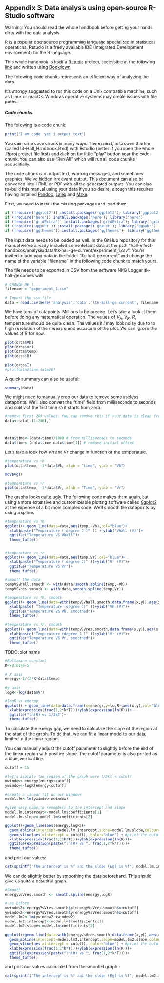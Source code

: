 ## Appendix 3: Data analysis using open-source R-Studio software

Warning: You should read the whole handbook before getting your hands dirty with the data analysis.

R is a popular opensource programming language specialized in statistical operations. Rstudio is a freely available IDE (Integrated Development environment) for the R language.

This whole handbook is itself a [Rstudio](https://www.rstudio.com/) project, accessible at the following [link](https://github.com/fermiumlabs/hall-effect-handbook) and written using [Bookdown](https://bookdown.org/yihui/bookdown/)

The following code chunks represents an efficient way of analyzing the data.

It's strongy suggested to run this code on a Unix compatible machine, such as Linux or macOS. Windows operative systems may create issues with file paths.

##### Code chunks

The following is a code chunk:


```r
print("I am code, yet i output text")
```

You can run a code chunk in many ways. The easiest, is to open this file (called 13-Hall_Handbook.Rmd) with Rstudio (better if you open the whole .Rproj project file first) and click on the little "play" button near the code chunk. You can also use "Run All" which will run all code chunks sequentially. 

The code chunk can output text, warning messages, and sometimes graphics. We've hidden irrelevant output. This document can also be converted into HTML or PDF with all the generated outputs. You can also re-build this manual using your data if you so desire, altough this requires having installed [Pandoc](https://pandoc.org/), [Latex](https://www.latex-project.org/) and [Make](https://www.gnu.org/software/make/). 



First, we need to install the missing packages and load them:

```r
if (!require('ggplot2')) install.packages('ggplot2'); library('ggplot2')
if (!require('here')) install.packages('here'); library('here')
if (!require('gridExtra')) install.packages('gridExtra'); library('gridExtra')
if (!require('ggpubr')) install.packages('ggpubr'); library('ggpubr')
if (!require('ggthemes')) install.packages('ggthemes'); library('ggthemes')
```


The input data needs to be loaded as well. In the GitHub repository for this manual we've already included some default data at the path
"hall-effect-handbook/analysis/data/ltk-hall-ge-current/experiment_1.csv". You're invited to add your data in the folder "ltk-hall-ge current" and change the name of the variable "filename" in the following code chunk to match yours.

The file needs to be exported in CSV from the software NNG Logger ltk-hall-ge comes with.

```r
# CHANGE ME !
filename = "experiment_1.csv"

# Import the csv file
data = read.csv(here('analysis','data','ltk-hall-ge current', filename),header = T)

```

We have tons of datapoints. Millions to be precise. Let's take a look at them before doing any matematical operation. The values of $V_H$, $V_R$, $R$, temperature should be quite clean. The values if $I$ may look noisy due to to high resolution of the measure and autoscale of the plot. We can ignore the values of $B$ for now. 

```r
plot(data$Vh)
plot(data$Vr)
plot(data$temp)
plot(data$R)

plot(data$I)
#plot(data$time,data$B)
```

A quick summary can also be useful:

```r
summary(data)
```

We might need to manually crop our data to remove some useless datapoints. We'll also convert the "time" field from milliseconds to seconds and subtract the first time so it starts from zero.

```r

#remove first 200 values. You can remove this if your data is clean from the start
data<-data[-(1:200),]



data$time<-(data$time)/1000 # from milliseconds to seconds
data$time<-(data$time-data$time[1]) # remove initial offset
```

Let's take a look how $Vh$ and $Vr$ change in function of the temperature.
```r

#temperatura vs vh
plot(data$temp, -1*data$Vh, xlab = "time", ylab = "Vh")

movavg()

```

```r

#temperature vs vr
plot(data$temp, -1*data$Vr, xlab = "Time", ylab = "Vr")

```


The graphs looks quite ugly. The following code makes them again, but using a more extensive and customizeable plotting software called [Ggplot2](http://ggplot2.org/) at the expense of a bit more complex code. We'll smooth the datapoints by using a spline.
```r

#temperature vs Vh
ggplot()+ geom_line(data=data,aes(temp,-Vh),col="blue")+
  xlab(paste("Temperature ( degree C )" )) + ylab("Vhall (V)")+
  ggtitle("Temperature VS Vhall")+
  theme_tufte()


#temperature vs vr
ggplot()+ geom_line(data=data,aes(temp,Vr),col="blue")+
  xlab(paste("Temperature ( degree C)" ))+ylab("Vr (V)")+
  ggtitle("Temperature VS Vr")+
  theme_tufte()

#smooth the data
tempVSVhall.smooth <- with(data,smooth.spline(temp,-Vh))
tempVSVres.smooth <- with(data,smooth.spline(temp,Vr))

#temperature vs Vh, smooth
ggplot()+ geom_line(data=with(tempVSVhall.smooth,data.frame(x,y)),aes(x,y),col="blue")+
  xlab(paste( "Temperature (degree C)" ))+ylab("Vh (V)")+
  ggtitle("Temperature VS Vh, smoothed")+
  theme_tufte()

#temperature vs Vr, smooth
ggplot()+ geom_line(data=with(tempVSVres.smooth,data.frame(x,y)),aes(x,y),col="blue")+
  xlab(paste("Temperature (degree C )" ))+ylab("Vr (V)")+
  ggtitle("Temperature VS Vr, smoothed")+
  theme_tufte()

```

TODO: plot name

```r

#Boltzmann constant
K<-8.617e-5

# X axis
energy<-1/(2*K*data$temp)

#y axis
logR<-log(data$Vr)

#logR vs energy
ggplot() + geom_line(data=data.frame(x=energy,y=logR),aes(x,y),col="blue")+
  xlab(expression(frac(1,2*k*T)))+ylab(expression(ln(R)))+
  ggtitle("ln(R) vs 1/2kT")+
  theme_tufte()

```

To calculate the energy gap, we need to calculate the slope of the region at the start of the graph. To do that, we can fit a linear model to our data, limited to the linear region.

You can manually adjust the cutoff parameter to slightly before the end of the linear region with positive slope. The cutoff parameter is also printed as a blue, vertical line. 

```r

cutoff = 15

#let's isolate the region of the graph were 1/2kt < cutoff
xwindow<-energy[energy<cutoff]
ywindow<-logR[energy<cutoff]

#create a linear fit on our windows
model.lm<-lm(ywindow~xwindow)

#give easy name to remembers to the intercept and slope
model.lm.intercept<-model.lm$coefficients[1]
model.lm.slope<-model.lm$coefficients[2]

ggplot()+geom_line(aes(energy,logR))+
  geom_abline(intercept=model.lm.intercept,slope=model.lm.slope,colour="red") + #print the fit line
  geom_vline(aes(xintercept = cutoff), color="blue") + #print the cutoff
  xlab(expression(frac(1,2*k*T)))+ylab(expression(ln(R)))+
  ggtitle(expression(paste("ln(R) vs ", frac(1,2*k*T))))+
  theme_tufte() 
```
and print our values:

```r
cat(sprintf("The intercept is %f and the slope (Eg) is %f", model.lm.intercept, model.lm.slope))
```

We can do slightly better by smoothing the data beforehand. This should give us quite a beautiful graph.

```r

#Smooth
energyVsVres.smooth <- smooth.spline(energy,logR)

# as before
xwindow2<-energyVsVres.smooth$x[energyVsVres.smooth$x<cutoff]
ywindow2<-energyVsVres.smooth$y[energyVsVres.smooth$x<cutoff]
model.lm2<-lm(ywindow2~xwindow2)
model.lm2.intercept<-model.lm$coefficients[1]
model.lm2.slope<-model.lm$coefficients[2]

ggplot()+geom_line(data=with(energyVsVres.smooth,data.frame(x,y)),aes(x,y))+
  geom_abline(intercept=model.lm2.intercept,slope=model.lm2.slope,colour="red")+
  geom_vline(aes(xintercept = cutoff), color="blue") + #print the cutoff
  xlab(expression(frac(1,2*k*T)))+ylab(expression(ln(R)))+
  ggtitle(expression(paste("ln(R) vs ", frac(1,2*k*T))))+
  theme_tufte() 
```
and print our values calculated from the smooted graph.:

```r
cat(sprintf("The intercept is %f and the slope (Eg) is %f", model.lm2.intercept, model.lm2.slope))
```

